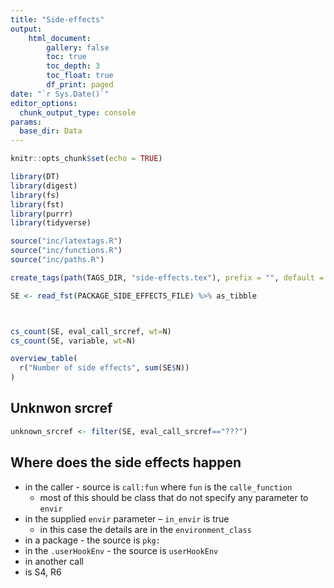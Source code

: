 ```yaml
---
title: "Side-effects"
output:
    html_document:
        gallery: false
        toc: true
        toc_depth: 3
        toc_float: true
        df_print: paged
date: "`r Sys.Date()`"
editor_options: 
  chunk_output_type: console
params:
  base_dir: Data
---
```


```r
knitr::opts_chunk$set(echo = TRUE)

library(DT)
library(digest)
library(fs)
library(fst)
library(purrr)
library(tidyverse)

source("inc/latextags.R")
source("inc/functions.R")
source("inc/paths.R")

create_tags(path(TAGS_DIR, "side-effects.tex"), prefix = "", default = TRUE)
```

```r
SE <- read_fst(PACKAGE_SIDE_EFFECTS_FILE) %>% as_tibble
```

```r

```

```r

```

```r
cs_count(SE, eval_call_srcref, wt=N)
cs_count(SE, variable, wt=N)
```

```r
overview_table(
  r("Number of side effects", sum(SE$N))
)
```

## Unknwon srcref

```r
unknown_srcref <- filter(SE, eval_call_srcref=="???")
```

## Where does the side effects happen

- in the caller - source is `call:fun` where `fun` is the `calle_function` 
  - most of this should be class that do not specify any parameter to `envir`
- in the supplied `envir` parameter -- `in_envir` is true
  - in this case the details are in the `environment_class`
- in a package - the source is `pkg:`
- in the `.userHookEnv` - the source is `userHookEnv`
- in another call
- is S4, R6

```r

```

